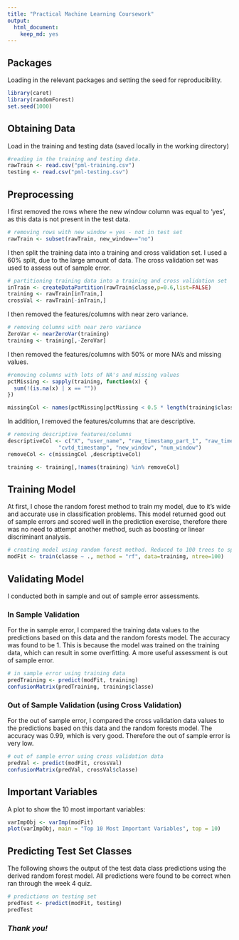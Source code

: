 ```yaml
---
title: "Practical Machine Learning Coursework"
output:
  html_document:
    keep_md: yes
---
```


## Packages
Loading in the relevant packages and setting the seed for reproducibility.

```r
library(caret)
library(randomForest)
set.seed(1000)
```

## Obtaining Data
Load in the training and testing data (saved locally in the working directory)

```r
#reading in the training and testing data.
rawTrain <- read.csv("pml-training.csv")
testing <- read.csv("pml-testing.csv")
```

## Preprocessing
I first removed the rows where the new window column was equal to 'yes', as this data is not present in the test data. 

```r
# removing rows with new window = yes - not in test set
rawTrain <- subset(rawTrain, new_window=="no")
```

I then split the training data into a training and cross validation set. I used a 60% split, due to the large amount of data. The cross validation set was used to assess out of sample error. 


```r
# partitioning training data into a training and cross validation set
inTrain <- createDataPartition(rawTrain$classe,p=0.6,list=FALSE)
training <- rawTrain[inTrain,]
crossVal <- rawTrain[-inTrain,]
```

I then removed the features/columns with near zero variance. 

```r
# removing columns with near zero variance
ZeroVar <- nearZeroVar(training)
training <- training[,-ZeroVar]
```

I then removed the features/columns with 50% or more NA's and missing values.

```r
#removing columns with lots of NA's and missing values
pctMissing <- sapply(training, function(x) {
  sum(!(is.na(x) | x == ""))
})

missingCol <- names(pctMissing[pctMissing < 0.5 * length(training$classe)])
```


In addition, I removed the features/columns that are descriptive.

```r
# removing descriptive features/columns
descriptiveCol <- c("X", "user_name", "raw_timestamp_part_1", "raw_timestamp_part_2", 
                "cvtd_timestamp", "new_window", "num_window")
removeCol <- c(missingCol ,descriptiveCol)

training <- training[,!names(training) %in% removeCol]

```

## Training Model
At first, I chose the random forest method to train my model, due to it's wide and accurate use in classification problems. This model returned good out of sample errors and scored well in the prediction exercise, therefore there was no need to attempt another method, such as boosting or linear discriminant analysis.

```r
# creating model using random forest method. Reduced to 100 trees to speed up processing
modFit <- train(classe ~ ., method = "rf", data=training, ntree=100)
```

## Validating Model
I conducted both in sample and out of sample error assessments. 

### In Sample Validation
For the in sample error, I compared the training data values to the predictions based on this data and the random forests model. The accuracy was found to be 1. This is because the model was trained on the training data, which can result in some overfitting. A more useful assessment is out of sample error.

```r
# in sample error using training data
predTraining <- predict(modFit, training)
confusionMatrix(predTraining, training$classe)
```

### Out of Sample Validation (using Cross Validation)
For the out of sample error, I compared the cross validation data values to the predictions based on this data and the random forests model. The accuracy was 0.99, which is very good. Therefore the out of sample error is very low.

```r
# out of sample error using cross validation data
predVal <- predict(modFit, crossVal)
confusionMatrix(predVal, crossVal$classe)
```

## Important Variables
A plot to show the 10 most important variables:

```r
varImpObj <- varImp(modFit)
plot(varImpObj, main = "Top 10 Most Important Variables", top = 10)
```

## Predicting Test Set Classes
The following shows the output of the test data class predictions using the derived random forest model. All predictions were found to be correct when ran through the week 4 quiz.

```r
# predictions on testing set
predTest <- predict(modFit, testing)
predTest
```


### *Thank you!*


